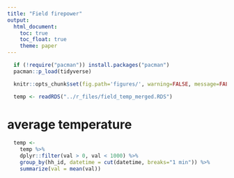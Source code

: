 ```yaml
---
title: "Field firepower"
output:
  html_document:
    toc: true
    toc_float: true
    theme: paper
---
```


```r
  if (!require("pacman")) install.packages("pacman")
  pacman::p_load(tidyverse)
```

```r
  knitr::opts_chunk$set(fig.path='figures/', warning=FALSE, message=FALSE, cache=FALSE, echo=FALSE)
```

```r
  temp <- readRDS("../r_files/field_temp_merged.RDS")
```

# average temperature

```r
  temp <-
    temp %>%
    dplyr::filter(val > 0, val < 1000) %>%
    group_by(hh_id, datetime = cut(datetime, breaks="1 min")) %>%
    summarize(val = mean(val))
```








